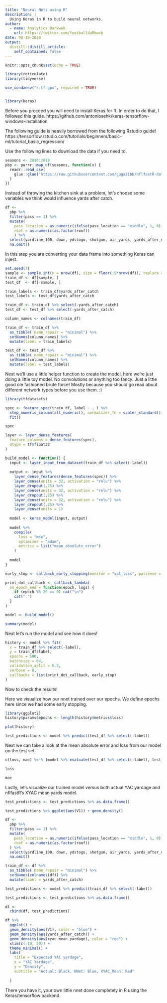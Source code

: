 ```yaml
---
title: "Neural Nets using R"
description: |
  Using Keras in R to build neural networks.
author:
  - name: Analytics Darkweb
    url: https://twitter.com/footballdaRkweb
date: 08-19-2020
output:
  distill::distill_article:
    self_contained: false
---
```


```r
knitr::opts_chunk$set(echo = TRUE)
```

```r
library(reticulate)
library(tidyverse)

use_condaenv("r-tf-gpu", required = TRUE)


library(keras)

```

Before you proceed you will need to install Keras for R. In order to do that, I followed this guide.
https://github.com/antoniosehk/keras-tensorflow-windows-installation

The following guide is heavily borrowed from the following Rstudio guide!
https://tensorflow.rstudio.com/tutorials/beginners/basic-ml/tutorial_basic_regression/



Use the following lines to download the data if you need to.

```r
seasons <- 2010:2019
pbp <- purrr::map_df(seasons, function(x) {
  readr::read_csv(
    glue::glue("https://raw.githubusercontent.com/guga31bb/nflfastR-data/master/data/play_by_play_{x}.csv.gz")
  )
})

```

Instead of throwing the kitchen sink at a problem, let's choose some variables we think would influence yards after catch.

```r
df <-
  pbp %>%
  filter(pass == 1) %>%
  mutate(
    pass_location = as.numeric(ifelse(pass_location == "middle", 1, 0)),
    roof = as.numeric(as.factor(roof))
    ) %>%
  select(yardline_100, down, ydstogo, shotgun, air_yards, yards_after_catch, qb_hit, pass_location, roof) %>%
  na.omit()
```

In this step you are converting your data frame into something Keras can injest. 

```r

set.seed(7)
sample <- sample.int(n = nrow(df), size = floor(.9*nrow(df)), replace = F)
train_df <- df[sample, ]
test_df  <- df[-sample, ]

train_labels <- train_df$yards_after_catch
test_labels <- test_df$yards_after_catch

train_df <- train_df %>% select(-yards_after_catch)
test_df <- test_df %>% select(-yards_after_catch)

column_names <- colnames(train_df)

train_df <- train_df %>% 
  as_tibble(.name_repair = "minimal") %>% 
  setNames(column_names) %>% 
  mutate(label = train_labels)

test_df <- test_df %>% 
  as_tibble(.name_repair = "minimal") %>% 
  setNames(column_names) %>% 
  mutate(label = test_labels)
```

Next we'll use a little helper function to create the model, here we're just doing a little toy model. No convolutions or
anything too fancy. Just a little good ole fashioned brute force! Mostly because you should go read about different network 
types before you use them. :) 

```r
library(tfdatasets)

spec <- feature_spec(train_df, label ~ . ) %>% 
  step_numeric_column(all_numeric(), normalizer_fn = scaler_standard()) %>% 
  fit()

spec

layer <- layer_dense_features(
  feature_columns = dense_features(spec), 
  dtype = tf$float32
)

build_model <- function() {
  input <- layer_input_from_dataset(train_df %>% select(-label))
  
  output <- input %>% 
    layer_dense_features(dense_features(spec)) %>% 
    layer_dense(units = 32, activation = "relu") %>%
    layer_dropout(.25) %>%
    layer_dense(units = 32, activation = "relu") %>%
    layer_dropout(.25) %>%
    layer_dense(units = 32, activation = "relu") %>%
    layer_dropout(.25) %>%
    layer_dense(units = 1) 
  
  model <- keras_model(input, output)
  
  model %>% 
    compile(
      loss = "mse",
      optimizer = "adam",
      metrics = list("mean_absolute_error")
    )
  
  model
}

early_stop <- callback_early_stopping(monitor = "val_loss", patience = 20)

print_dot_callback <- callback_lambda(
  on_epoch_end = function(epoch, logs) {
    if (epoch %% 20 == 0) cat("\n")
    cat(".")
  }
)  

model <- build_model()

summary(model)
```

Next let's run the model and see how it does! 

```r
history <- model %>% fit(
  x = train_df %>% select(-label),
  y = train_df$label,
  epochs = 500,
  batchsize = 64,
  validation_split = 0.2,
  verbose = 0,
  callbacks = list(print_dot_callback, early_stop)
)
```

Now to check the results!

Here we visualize how our nnet trained over our epochs. We define epochs here since we had some early stopping.

```r
library(ggplot2)
history$params$epochs <- length(history$metrics$loss)

plot(history)

test_predictions <- model %>% predict(test_df %>% select(-label))
```

Next we can take a look at the mean absolute error and loss from our model on the test set.

```r
c(loss, mae) %<-% (model %>% evaluate(test_df %>% select(-label), test_df$label, verbose = 0))

loss

mae
```

Lastly, let's visualize our trained model versus both actual YAC yardage and nflfastR's XYAC mean yards model.

```r
test_predictions <- test_predictions %>% as.data.frame()

test_predictions %>% ggplot(aes(V1)) + geom_density()

df <-
  pbp %>%
  filter(pass == 1) %>%
  mutate(
    pass_location = as.numeric(ifelse(pass_location == "middle", 1, 0)),
    roof = as.numeric(as.factor(roof))
  ) %>%
  select(yardline_100, down, ydstogo, shotgun, air_yards, yards_after_catch, qb_hit, pass_location, roof, xyac_mean_yardage) %>%
  na.omit()

train_df <- df %>% 
  as_tibble(.name_repair = "minimal") %>% 
  setNames(colnames(df)) %>% 
  mutate(label = yards_after_catch)

test_predictions <- model %>% predict(train_df %>% select(-label))

test_predictions <- test_predictions %>% as.data.frame()

df <- 
  cbind(df, test_predictions)

df %>%
  ggplot() + 
  geom_density(aes(V1), color = "blue") + 
  geom_density(aes(yards_after_catch)) + 
  geom_density(aes(xyac_mean_yardage), color = "red") +
  xlim(c(-10, 20)) + 
  theme_minimal() + 
  labs(
    title = "Expected YAC yardage",
    x = "YAC Yardage",
    y = "Density",
    subtitle = "Actual: Black, NNet: Blue, XYAC_Mean: Red"
    
  )
```

There you have it, your own little nnet done completely in R using the Keras/tensorflow backend. 
